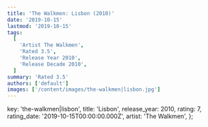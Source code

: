 ```yaml
---
title: 'The Walkmen: Lisbon (2010)'
date: '2019-10-15'
lastmod: '2019-10-15'
tags:
  [
    'Artist The Walkmen',
    'Rated 3.5',
    'Release Year 2010',
    'Release Decade 2010',
  ]
summary: 'Rated 3.5'
authors: ['default']
images: ['/content/images/the-walkmen|lisbon.jpg']
---
```


  key: 'the-walkmen|lisbon',
  title: 'Lisbon',
  release_year: 2010,
  rating: 7,
  rating_date: '2019-10-15T00:00:00.000Z',
  artist: 'The Walkmen',
};

<MusicRating data={data} />
